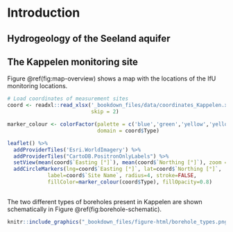 # Introduction {#intro}

## Hydrogeology of the Seeland aquifer

## The Kappelen monitoring site
Figure \@ref(fig:map-overview) shows a map with the locations of the IfU monitoring locations.   

```r

# Load coordinates of measurement sites
coord <- readxl::read_xlsx('_bookdown_files/data/coordinates_Kappelen.xlsx',
                           skip = 2)

marker_colour <- colorFactor(palette = c('blue','green','yellow','yellow'), 
                             domain = coord$Type)

leaflet() %>% 
  addProviderTiles('Esri.WorldImagery') %>%
  addProviderTiles("CartoDB.PositronOnlyLabels") %>%
  setView(mean(coord$`Easting [°]`), mean(coord$`Northing [°]`), zoom = 15) %>%
  addCircleMarkers(lng=coord$`Easting [°]`, lat=coord$`Northing [°]`, 
             label=coord$`Site Name`, radius=4, stroke=FALSE,
             fillColor=marker_colour(coord$Type), fillOpacity=0.8)
  
```

The two different types of boreholes present in Kappelen are shown schematically in Figure \@ref(fig:borehole-schematic). 

```r
knitr::include_graphics("_bookdown_files/figure-html/borehole_types.png")
```

